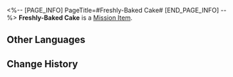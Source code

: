 <%-- [PAGE_INFO]
PageTitle=#Freshly-Baked Cake#
[END_PAGE_INFO] --%>
{{Item Infobox
|id          = 140405
|image       = Item Freshly-Baked Cake.png
|type        = Mission Item
|invCategory = 
|rarity      = 3
|effect      = 
|description = Fresh and tasty cake. Probably dropped by some unfortunate researcher.
}}
'''Freshly-Baked Cake''' is a [[Mission Item]].

==Other Languages==
{{Other Languages
|en   = Freshly-Baked Cake
|zhs  = 香喷喷的糕点
|zht  = 香噴噴的糕點
|ja   = 香ばしいお菓子
|ko   = 향긋한 디저트
|es   = Pastelito recién horneado
|fr   = Gâteau fraîchement sorti du four
|ru   = Ароматный десерт
|th   = เค้กหอมกรุ่น
|vi   = Bánh Thơm Lừng
|de   = Lecker duftender Kuchen
|id   = Kue Baru Panggang
|pt   = Bolo Recém-Assado
}}

==Change History==
{{Change History|2.0}}
